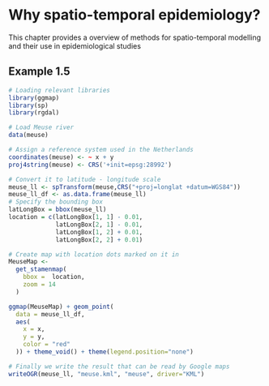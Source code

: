 # Why spatio-temporal epidemiology? {#why}

This chapter provides a overview of methods for spatio-temporal modelling and their use in epidemiological studies 


## Example 1.5 {-}

```r
# Loading relevant libraries
library(ggmap)
library(sp)
library(rgdal)

# Load Meuse river 
data(meuse)

```


```r

# Assign a reference system used in the Netherlands
coordinates(meuse) <- ~ x + y
proj4string(meuse) <- CRS('+init=epsg:28992') 

# Convert it to latitude - longitude scale
meuse_ll <- spTransform(meuse,CRS("+proj=longlat +datum=WGS84"))
meuse_ll_df <- as.data.frame(meuse_ll)
# Specify the bounding box 
latLongBox = bbox(meuse_ll)
location = c(latLongBox[1, 1] - 0.01,
             latLongBox[2, 1] - 0.01,
             latLongBox[1, 2] + 0.01,
             latLongBox[2, 2] + 0.01)

# Create map with location dots marked on it in
MeuseMap <-
  get_stamenmap(
    bbox =  location,
    zoom = 14
  )

ggmap(MeuseMap) + geom_point(
  data = meuse_ll_df,
  aes(
    x = x,
    y = y, 
    color = "red"
  )) + theme_void() + theme(legend.position="none")

```


```r

# Finally we write the result that can be read by Google maps
writeOGR(meuse_ll, "meuse.kml", "meuse", driver="KML")

```

